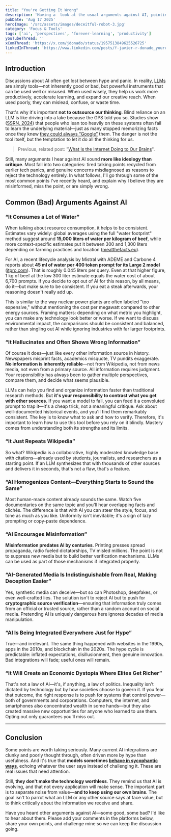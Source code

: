 ```yaml
---
title: "You're Getting It Wrong"
description: 'Having a  look at the usual arguments against AI, pointing out which ones don’t hold up, which ones do, and why it all comes down to thinking critically.'
pubDate: 'Aug 17 2025'
heroImage: '/src/assets/images/deceitful-robot-3.jpg'
category: 'Focus & Tools'
tags: ['ai', 'perspectives', 'forever-learning', 'productivity']
youTubeThread: ''
xComThread: 'https://x.com/jdonado/status/1957513849625526725'
linkedInThread: 'https://www.linkedin.com/posts/f-javier-r-donado_youre-getting-it-wrong-javier-donado-activity-7363274621401407488-dD7n'
---
```


## Introduction

Discussions about AI often get lost between hype and panic. In reality, [LLMs](https://en.wikipedia.org/wiki/Large_language_model) are simply tools—not inherently good or bad, but powerful instruments that can be used well or misused. When used wisely, they help us work more productively, accelerate learning, and expand our creative reach. When used poorly, they can mislead, confuse, or waste time.

That's why it's important **not to outsource our thinking**. Blind reliance on an LLM is like driving into a lake because the GPS told you so. Studies show ([SSRN, 2024](https://papers.ssrn.com/sol3/papers.cfm?abstract_id=4895486)) that people who lean too heavily on these systems often fail to learn the underlying material—just as many stopped memorizing facts once they knew [they could always “Google”](https://thedecisionlab.com/biases/google-effect) them. The danger is not the tool itself, but the temptation to let it do all the thinking for us.

> Previous, related post: "[What Is the Internet Doing to Our Brains](/post/2024-12-18-what-the-internet-is-doing-to-our-brains)".

Still, many arguments I hear against AI sound **more like ideology than critique**. Most fall into two categories: tired talking points recycled from earlier tech panics, and genuine concerns misdiagnosed as reasons to reject the technology entirely. In what follows, I'll go through some of the most common points I've recently heard, and explain why I believe they are misinformed, miss the point, or are simply wrong.

## Common (Bad) Arguments Against AI

### “It Consumes a Lot of Water”

When talking about resource consumption, it helps to be consistent. Estimates vary widely: global averages using the full "water footprint" method suggest around **15,000 liters of water per kilogram of beef**, while more context-specific estimates put it between 300 and 1,300 liters depending on farming practices and location ([meatthefacts.eu](https://meatthefacts.eu/home/more-than-meats-the-eye/environment/how-much-water-does-it-take-to-produce-1kg-of-beef/)).

For AI, a recent lifecycle analysis by Mistral with ADEME and Carbone 4 reports about **45 ml of water per 400 token prompt for its Large 2 model** ([itpro.com](https://www.itpro.com/technology/artificial-intelligence/mistrals-new-sustainability-tracker-tool-shows-the-impact-ai-has-on-the-environment-and-it-makes-for-sober-reading)). That is roughly 0.045 liters per query. Even at that higher figure, 1 kg of beef at the low 300 liter estimate equals the water cost of about 6,700 prompts. If you decide to opt out of AI for this reason, by all means, do it—but make sure to be consistent. If you eat a steak afterwards, your reasoning doesn't really add up.

This is similar to the way nuclear power plants are often labeled "too expensive," without mentioning the cost per megawatt compared to other energy sources. Framing matters: depending on what metric you highlight, you can make any technology look better or worse. If we want to discuss environmental impact, the comparisons should be consistent and balanced, rather than singling out AI while ignoring industries with far larger footprints.

### “It Hallucinates and Often Shows Wrong Information”

Of course it does—just like every other information source in history. Newspapers misprint facts, academics misquote, TV pundits exaggerate. **No information is inherently reliable**—not from Wikipedia, not from news media, not even from a primary source. All information requires judgment. Your responsibility has always been to gather multiple perspectives, compare them, and decide what seems plausible.

LLMs can help you find and organize information faster than traditional research methods. But **it's your responsibility to contrast what you get with other sources**. If you want a model to fail, you can feed it a convoluted prompt to trap it—it's a cheap trick, not a meaningful critique. Ask about well-documented historical events, and you'll find them remarkably consistent. The key is to know what to ask and how to verify. Therefore, it's important to learn how to use this tool before you rely on it blindly. Mastery comes from understanding both its strengths and its limits.

### “It Just Repeats Wikipedia”

So what? Wikipedia is a collaborative, highly moderated knowledge base with citations—already used by students, journalists, and researchers as a starting point. If an LLM synthesizes that with thousands of other sources and delivers it in seconds, that's not a flaw, that's a feature.

### “AI Homogenizes Content—Everything Starts to Sound the Same”

Most human-made content already sounds the same. Watch five documentaries on the same topic and you'll hear overlapping facts and clichés. The difference is that with AI you can steer the style, focus, and tone as much as you like. Uniformity isn't inevitable; it's a sign of lazy prompting or copy-paste dependence.

### “AI Encourages Misinformation”

**Misinformation predates AI by centuries**. Printing presses spread propaganda, radio fueled dictatorships, TV misled millions. The point is not to suppress new media but to build better verification mechanisms. LLMs can be used as part of those mechanisms if integrated properly.

### “AI-Generated Media Is Indistinguishable from Real, Making Deception Easier”

Yes, synthetic media can deceive—but so can Photoshop, deepfakes, or even well-crafted lies. The solution isn't to reject AI but to push for **cryptographic source verification**—ensuring that information truly comes from an official or trusted source, rather than a random account on social media. Pretending AI is uniquely dangerous here ignores decades of media manipulation.

### “AI Is Being Integrated Everywhere Just for Hype”

True—and irrelevant. The same thing happened with websites in the 1990s, apps in the 2010s, and blockchain in the 2020s. The hype cycle is predictable: inflated expectations, disillusionment, then genuine innovation. Bad integrations will fade; useful ones will remain.

### “It Will Create an Economic Dystopia Where Elites Get Richer”

That's not a law of AI—it's, if anything, a law of politics. Inequality isn't dictated by technology but by how societies choose to govern it. If you fear that outcome, the right response is to push for systems that control power—both of governments and corporations. Computers, the internet, and smartphones also concentrated wealth in some hands—but they also created massive new opportunities for anyone who learned to use them. Opting out only guarantees you'll miss out.

---

## Conclusion

Some points are worth taking seriously. Many current AI integrations are clunky and poorly thought through, often driven more by hype than usefulness. And it's true that **models sometimes [behave in sycophantic ways](https://www.seangoedecke.com/ai-sycophancy/)**, echoing whatever the user says instead of challenging it. These are real issues that need attention.

Still, **they don't make the technology worthless**. They remind us that AI is evolving, and that not every application will make sense. The important part is to separate noise from value—**and to keep using our own brains**. The goal isn't to parrot what an LLM or any other source says at face value, but to think critically about the information we receive and share.

Have you heard other arguments against AI—some good, some bad? I'd like to hear about them. Please add your comments in the platforms below, share your own points, and challenge mine so we can keep the discussion going.
